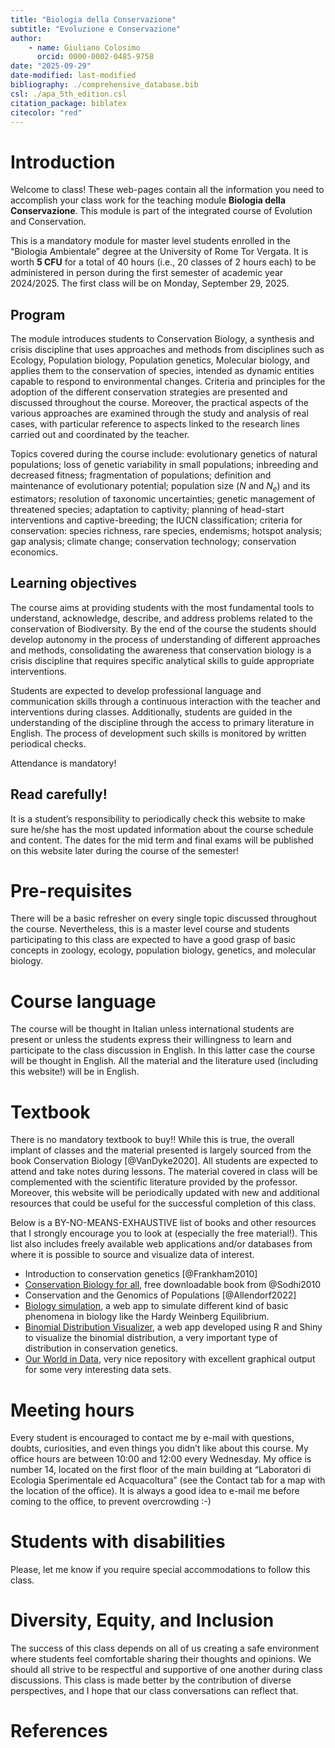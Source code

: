 ```yaml
---
title: "Biologia della Conservazione"
subtitle: "Evoluzione e Conservazione"
author:
    - name: Giuliano Colosimo
      orcid: 0000-0002-0485-9758
date: "2025-09-29"
date-modified: last-modified
bibliography: ./comprehensive_database.bib
csl: ./apa_5th_edition.csl
citation_package: biblatex
citecolor: "red"
---
```


# Introduction

Welcome to class! These web-pages contain all the information you need to accomplish your class work for the teaching module **Biologia della Conservazione**. This module is part of the integrated course of Evolution and Conservation.

This is a mandatory module for master level students enrolled in the "Biologia Ambientale" degree at the University of Rome Tor Vergata. It is worth **5 CFU** for a total of 40 hours (i.e., 20 classes of 2 hours each) to be administered in person during the first semester of academic year 2024/2025. The first class will be on Monday, September 29, 2025.

## Program

The module introduces students to Conservation Biology, a synthesis and crisis discipline that uses approaches and methods from disciplines such as Ecology, Population biology, Population genetics, Molecular biology, and applies them to the conservation of species, intended as dynamic entities capable to respond to environmental changes. Criteria and principles for the adoption of the different conservation strategies are presented and discussed throughout the course. Moreover, the practical aspects of the various approaches are examined through the study and analysis of real cases, with particular reference to aspects linked to the research lines carried out and coordinated by the teacher.

Topics covered during the course include: evolutionary genetics of natural populations; loss of genetic variability in small populations; inbreeding and decreased fitness; fragmentation of populations; definition and maintenance of evolutionary potential; population size ($N$ and $N_e$) and its estimators; resolution of taxonomic uncertainties; genetic management of threatened species; adaptation to captivity; planning of head-start interventions and captive-breeding; the IUCN classification; criteria for conservation: species richness, rare species, endemisms; hotspot analysis; gap analysis; climate change; conservation technology; conservation economics.

## Learning objectives

The course aims at providing students with the most fundamental tools to understand, acknowledge, describe, and address problems related to the conservation of Biodiversity. By the end of the course the students should develop autonomy in the process of understanding of different approaches and methods, consolidating the awareness that conservation biology is a crisis discipline that requires specific analytical skills to guide appropriate interventions.

Students are expected to develop professional language and communication skills through a continuous interaction with the teacher and interventions during classes. Additionally, students are guided in the understanding of the discipline through the access to primary literature in English. The process of development such skills is monitored by written periodical checks.


::: callout-note
Attendance is mandatory!
:::

::: callout-important
## Read carefully!

It is a student's responsibility to periodically check this website to make sure he/she has the most updated information about the course schedule and content. The dates for the mid term and final exams will be published on this website later during the course of the semester!
:::


# Pre-requisites

There will be a basic refresher on every single topic discussed throughout the course. Nevertheless, this is a master level course and students participating to this class are expected to have a good grasp of basic concepts in zoology, ecology, population biology, genetics, and molecular biology.

# Course language

The course will be thought in Italian unless international students are present or unless the students express their willingness to learn and participate to the class discussion in English. In this latter case the course will be thought in English. All the material and the literature used (including this website!) will be in English.

# Textbook

There is no mandatory textbook to buy!! While this is true, the overall implant of classes and the material presented is largely sourced from the book Conservation Biology [@VanDyke2020]. All students are expected to attend and take notes during lessons. The material covered in class will be complemented with the scientific literature provided by the professor. Moreover, this website will be periodically updated with new and additional resources that could be useful for the successful completion of this class. 

Below is a BY-NO-MEANS-EXHAUSTIVE list of books and other resources that I strongly encourage you to look at (especially the free material!). This list also includes freely available web applications and/or databases from where it is possible to source and visualize data of interest.

- Introduction to conservation genetics [@Frankham2010]
- [Conservation Biology for all](https://conbio.org/publications/free-textbook), free downloadable book from @Sodhi2010 
- Conservation and the Genomics of Populations [@Allendorf2022]
- [Biology simulation](https://www.biologysimulations.com/population-genetics), a web app to simulate different kind of basic phenomena in biology like the Hardy Weinberg Equilibrium.
- [Binomial Distribution Visualizer](https://shiny.rit.albany.edu/stat/binomial/), a web app developed using R and Shiny to visualize the binomial distribution, a very important type of distribution in conservation genetics.
- [Our World in Data](https://ourworldindata.org), very nice repository with excellent graphical output for some very interesting data sets.


# Meeting hours

Every student is encouraged to contact me by e-mail with questions, doubts, curiosities, and even things you didn't like about this course. My office hours are between 10:00 and 12:00 every Wednesday. My office is number 14, located on the first floor of the main building at "Laboratori di Ecologia Sperimentale ed Acquacoltura" (see the Contact tab for a map with the location of the office). It is always a good idea to e-mail me before coming to the office, to prevent overcrowding :-)

# Students with disabilities

Please, let me know if you require special accommodations to follow this class.

# Diversity, Equity, and Inclusion

The success of this class depends on all of us creating a safe environment where students feel comfortable sharing their thoughts and opinions. We should all strive to be respectful and supportive of one another during class discussions. This class is made better by the contribution of diverse perspectives, and I hope that our class conversations can reflect that.

# References